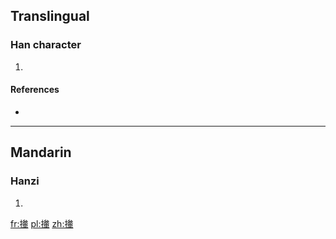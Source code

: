 ==Translingual==

===Han character===
{{Han char|rn=64|rad=手|as=12|sn=15|four=|canj=手戈大十 (QIKJ)}}

# {{defn|Han|sort=手12}}

====References====
* {{Han ref|kx=0456.080|dkj=12742|hdz=31964.040|uh=64AA|ud=25770}}

----

==Mandarin==

===Hanzi===
{{cmn-hanzi|pin=[[bèn]] ([[ben4]]), [[hū]] ([[hu1]])|wg=pen<sup>4</sup>, hu<sup>1</sup>}}

# {{defn|Mandarin|sort=手12}}

[[fr:撪]]
[[pl:撪]]
[[zh:撪]]